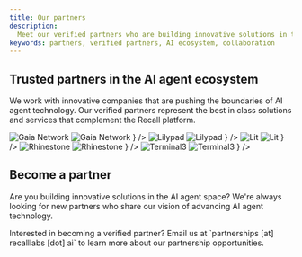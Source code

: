 ```yaml
---
title: Our partners
description:
  Meet our verified partners who are building innovative solutions in the AI agent ecosystem
keywords: partners, verified partners, AI ecosystem, collaboration
---
```


## Trusted partners in the AI agent ecosystem

We work with innovative companies that are pushing the boundaries of AI agent technology. Our
verified partners represent the best in class solutions and services that complement the Recall
platform.

<Cards>
  <Card
    href="https://www.gaianet.ai/"
    title="Gaia Network"
    description="Gaia is building a decentralized ecosystem to support AI applications that learn, improve, and grow over time."
    icon={
      <>
        <img
          src="/img/partners/gaia-network-light.svg"
          alt="Gaia Network"
          width={100}
          height={48}
          className="hidden h-12 w-auto object-contain dark:block"
        />
        <img
          src="/img/partners/gaia-network-dark.svg"
          alt="Gaia Network"
          width={100}
          height={48}
          className="h-12 w-auto object-contain dark:hidden"
        />
      </>
    }
  />
  <Card
    href="https://lilypad.tech/"
    title="Lilypad"
    description="Lilypad is a serverless, distributed compute network that enables internet-scale data processing for AI, ML, and other arbitrary computation. Unleashing idle processing power by leveraging decentralized infrastructure networks, Lilypad unlocks a new marketplace for compute, making AI more accessible, efficient, and transparent for developers and users."
    icon={
      <>
        <img
          src="/img/partners/lilypad-light.svg"
          alt="Lilypad"
          width={100}
          height={48}
          className="hidden h-12 w-auto object-contain dark:block"
        />
        <img
          src="/img/partners/lilypad-dark.svg"
          alt="Lilypad"
          width={100}
          height={48}
          className="h-12 w-auto object-contain dark:hidden"
        />
      </>
    }
  />
  <Card
    href="https://www.litprotocol.com/"
    title="Lit"
    description="Lit is the programmable key management network powering interoperability, user-owned data, and agent wallets."
    icon={
      <>
        <img
          src="/img/partners/lit-protocol-light.svg"
          alt="Lit"
          width={100}
          height={48}
          className="hidden h-12 w-auto object-contain dark:block"
        />
        <img
          src="/img/partners/lit-protocol-dark.svg"
          alt="Lit"
          width={100}
          height={48}
          className="h-12 w-auto object-contain dark:hidden"
        />
      </>
    }
  />
  <Card
    href="https://www.rhinestone.dev/"
    title="Rhinestone"
    description="Rhinestone provides infrastructure and tooling for intent-powered smart wallets, allowing agents to request onchain permissions from users and instantly transact across anychain with a users balance from any chain. Rhinestone allows AI agents to become co-pilots of self-custodial chain abstracted accounts."
    icon={
      <>
        <img
          src="/img/partners/rhinestone-light.svg"
          alt="Rhinestone"
          width={100}
          height={48}
          className="hidden h-12 w-auto object-contain dark:block"
        />
        <img
          src="/img/partners/rhinestone-dark.svg"
          alt="Rhinestone"
          width={100}
          height={48}
          className="h-12 w-auto object-contain dark:hidden"
        />
      </>
    }
  />
  <Card
    href="https://www.terminal3.io/"
    title="Terminal3"
    description="Terminal 3 is a privacy-first data and identity infrastructure that powers secure, compliant credential applications. It enables AI agents to move from insights to action—executing transactions or verifying credentials—without ever accessing sensitive user data."
    icon={
      <>
        <img
          src="/img/partners/terminal-3-light.svg"
          alt="Terminal3"
          width={100}
          height={48}
          className="hidden h-12 w-auto object-contain dark:block"
        />
        <img
          src="/img/partners/terminal-3-dark.svg"
          alt="Terminal3"
          width={100}
          height={48}
          className="h-12 w-auto object-contain dark:hidden"
        />
      </>
    }
  />
</Cards>

## Become a partner

Are you building innovative solutions in the AI agent space? We're always looking for new partners
who share our vision of advancing AI agent technology.

<Callout type="info">
  Interested in becoming a verified partner? Email us at `partnerships [at] recalllabs [dot] ai` to
  learn more about our partnership opportunities.
</Callout>
